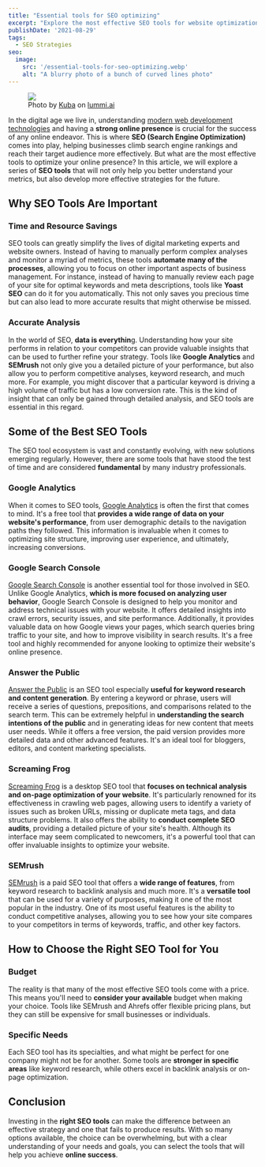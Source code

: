 ```yaml
---
title: "Essential tools for SEO optimizing"
excerpt: "Explore the most effective SEO tools for website optimization, from Google Analytics to specialized platforms. A complete guide to boost your online presence."
publishDate: '2021-08-29'
tags:
  - SEO Strategies
seo:
  image:
    src: '/essential-tools-for-seo-optimizing.webp'
    alt: "A blurry photo of a bunch of curved lines photo"
---
```


<figure>
  <Image 
    id="cover-img" 
    src={coverImage} 
    loading="eager" 
    priority={true} 
  />
  <figcaption>
    Photo by <a href="https://www.lummi.ai/creator/kubadesign">Kuba</a> on <a href="https://www.lummi.ai/">lummi.ai</a>
  </figcaption>
</figure>

In the digital age we live in, understanding [modern web development technologies](https://www.serp-secrets.com/blog/understanding-shadow-dom-for-a-optimized-indexing/) and having a **strong online presence** is crucial for the success of any online endeavor. This is where **SEO (Search Engine Optimization)** comes into play, helping businesses climb search engine rankings and reach their target audience more effectively. But what are the most effective tools to optimize your online presence? In this article, we will explore a series of **SEO tools** that will not only help you better understand your metrics, but also develop more effective strategies for the future.

## Why SEO Tools Are Important

### Time and Resource Savings

SEO tools can greatly simplify the lives of digital marketing experts and website owners. Instead of having to manually perform complex analyses and monitor a myriad of metrics, these tools **automate many of the processes**, allowing you to focus on other important aspects of business management. For instance, instead of having to manually review each page of your site for optimal keywords and meta descriptions, tools like **Yoast SEO** can do it for you automatically. This not only saves you precious time but can also lead to more accurate results that might otherwise be missed.

### Accurate Analysis

In the world of SEO, **data is everythin**g. Understanding how your site performs in relation to your competitors can provide valuable insights that can be used to further refine your strategy. Tools like **Google Analytics** and **SEMrush** not only give you a detailed picture of your performance, but also allow you to perform competitive analyses, keyword research, and much more. For example, you might discover that a particular keyword is driving a high volume of traffic but has a low conversion rate. This is the kind of insight that can only be gained through detailed analysis, and SEO tools are essential in this regard.

## Some of the Best SEO Tools

The SEO tool ecosystem is vast and constantly evolving, with new solutions emerging regularly. However, there are some tools that have stood the test of time and are considered **fundamental** by many industry professionals.

### Google Analytics

When it comes to SEO tools, [Google Analytics](https://analytics.google.com/) is often the first that comes to mind. It's a free tool that **provides a wide range of data on your website's performance**, from user demographic details to the navigation paths they followed. This information is invaluable when it comes to optimizing site structure, improving user experience, and ultimately, increasing conversions.

### Google Search Console

[Google Search Console](https://search.google.com/search-console) is another essential tool for those involved in SEO. Unlike Google Analytics, **which is more focused on analyzing user behavior**, Google Search Console is designed to help you monitor and address technical issues with your website. It offers detailed insights into crawl errors, security issues, and site performance. Additionally, it provides valuable data on how Google views your pages, which search queries bring traffic to your site, and how to improve visibility in search results. It's a free tool and highly recommended for anyone looking to optimize their website's online presence.

### Answer the Public

[Answer the Public](https://answerthepublic.com/) is an SEO tool especially **useful for keyword research and content generation**. By entering a keyword or phrase, users will receive a series of questions, prepositions, and comparisons related to the search term. This can be extremely helpful in **understanding the search intentions of the public** and in generating ideas for new content that meets user needs. While it offers a free version, the paid version provides more detailed data and other advanced features. It's an ideal tool for bloggers, editors, and content marketing specialists.

### Screaming Frog

[Screaming Frog](https://www.screamingfrog.co.uk/seo-spider/) is a desktop SEO tool that **focuses on technical analysis and on-page optimization of your website**. It's particularly renowned for its effectiveness in crawling web pages, allowing users to identify a variety of issues such as broken URLs, missing or duplicate meta tags, and data structure problems. It also offers the ability to **conduct complete SEO audits**, providing a detailed picture of your site's health. Although its interface may seem complicated to newcomers, it's a powerful tool that can offer invaluable insights to optimize your website.

### SEMrush

[SEMrush](https://it.semrush.com/) is a paid SEO tool that offers a **wide range of features**, from keyword research to backlink analysis and much more. It's a **versatile tool** that can be used for a variety of purposes, making it one of the most popular in the industry. One of its most useful features is the ability to conduct competitive analyses, allowing you to see how your site compares to your competitors in terms of keywords, traffic, and other key factors.

## How to Choose the Right SEO Tool for You

### Budget

The reality is that many of the most effective SEO tools come with a price. This means you'll need to **consider your available** budget when making your choice. Tools like SEMrush and Ahrefs offer flexible pricing plans, but they can still be expensive for small businesses or individuals.

### Specific Needs

Each SEO tool has its specialties, and what might be perfect for one company might not be for another. Some tools are **stronger in specific areas** like keyword research, while others excel in backlink analysis or on-page optimization.

## Conclusion

Investing in the **right SEO tools** can make the difference between an effective strategy and one that fails to produce results. With so many options available, the choice can be overwhelming, but with a clear understanding of your needs and goals, you can select the tools that will help you achieve **online success**.